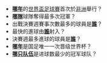 *'''[[2010年|哪年]]'''的[[世界盃足球賽|世界盃足球賽]]首次於[[非洲|非洲]]舉行？
*'''[[巴西國家足球隊|哪隊]]'''球隊奪得最多次冠軍？
*出戰決賽週賽事次數最多的球員是'''[[馬圖斯|誰]]'''？
*最快的進球由'''[[哈根蘇古|誰]]'''射入？
*決賽週最多進球的球員是'''[[朗拿度|誰]]'''？
*'''[[2002年|哪年]]'''是国足唯一一次晋级世界杯？
*'''[[西班牙国家足球队|哪只队伍]]'''是进球数最少的冠军球队？